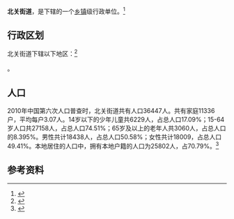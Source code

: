 {{中国乡级行政区|37/07/02/004/000}}

'''北关街道'''，是{{PRC admin/fullname|37/07/02/004/000|3}}下辖的一个[[乡镇|乡镇]]级行政单位。<ref>{{PRC admin/ref sgc|{{PRC admin/parent|37/07/02/004/000}}}}</ref>

== 行政区划 ==

北关街道下辖以下地区：<ref>{{PRC admin/ref sgc|37/07/02/004/000}}</ref>

{{PRC admin/children|37/07/02/004/000}}。
== 人口 ==

2010年中国第六次人口普查时，北关街道共有人口36447人。共有家庭11336户，平均每户3.07人。14岁以下的少年儿童共6229人，占总人口17.09%；15-64岁人口共27158人，占总人口74.51%；65岁及以上的老年人共3060人，占总人口的8.395%。男性共计18438人，占总人口50.58%；女性共计18009，占总人口49.41%。本地居住的人口中，拥有本地户籍的人口为25802人，占70.79%。<ref name="人口普查2010">{{cite web| url =http://www.yearbookchina.com/navipage-n2013030152000017.html| title =《中国2010年人口普查分乡、镇、街道资料》| author =中国国务院人口普查办公室、中国国家统计局人口就业统计司等| year =2010| website =统计年鉴分享平台| page =表15 山东省乡、镇、街道人口| format =收费| access-date =2018-07-19| archive-url =https://web.archive.org/web/20180719084356/http://www.yearbookchina.com/navipage-n2013030152000017.html| archive-date =2018-07-19| dead-url =yes}}</ref>

== 参考资料 ==

{{reflist}}

{{行政区划小作品}}
{{PRC admin/navcat|37/07/02/004/000}}